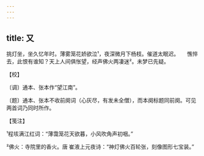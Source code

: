 ```yaml
---
---
---
```

title: 又
---







挑灯坐，坐久忆年时。薄雾笼花娇欲泣¹，夜深微月下杨枝。催道太眠迟。　　憔悴去，此恨有谁知？天上人间俱怅望，经声佛火两凄迷²。未梦已先疑。





【校】


〔调〕通本、张本作“望江南”。

〔题〕通本、张本不收前阕词（心灰尽，有发未全僧），而本阕标题同前阕。可见两首词乃同时所作。





【笺注】


¹程垓满江红词：“薄霭笼花天欲暮，小风吹角声初咽。”

²佛火：寺院里的香火。唐 崔液上元夜诗：“神灯佛火百轮张，刻像图形七宝装。”